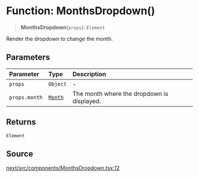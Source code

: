 # Function: MonthsDropdown()

> **MonthsDropdown**(`props`): `Element`

Render the dropdown to change the month.

## Parameters

| Parameter | Type | Description |
| :------ | :------ | :------ |
| `props` | `Object` | - |
| `props.month` | [`Month`](/api/next/classes/Month.mdx) | The month where the dropdown is displayed. |

## Returns

`Element`

## Source

[next/src/components/MonthsDropdown.tsx:12](https://github.com/gpbl/react-day-picker/blob/6515ed496/next/src/components/MonthsDropdown.tsx#L12)
